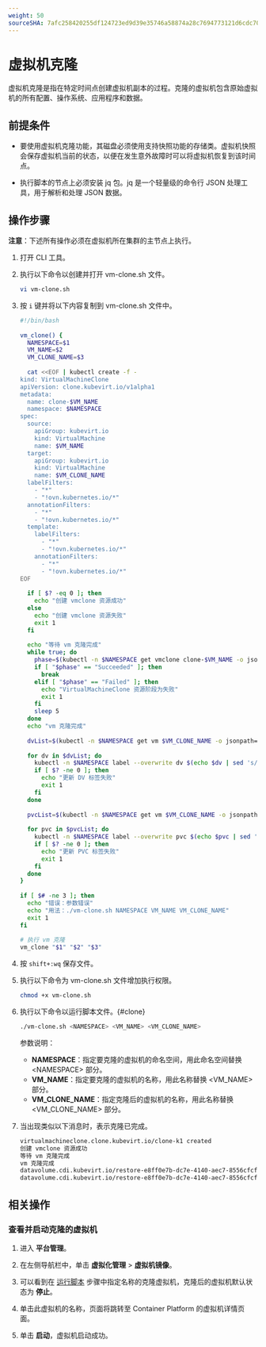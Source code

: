 ```yaml
---
weight: 50
sourceSHA: 7afc258420255df124723ed9d39e35746a58874a28c7694773121d6cdc708349
---
```


# 虚拟机克隆

虚拟机克隆是指在特定时间点创建虚拟机副本的过程。克隆的虚拟机包含原始虚拟机的所有配置、操作系统、应用程序和数据。

## 前提条件

- 要使用虚拟机克隆功能，其磁盘必须使用支持快照功能的存储类。虚拟机快照会保存虚拟机当前的状态，以便在发生意外故障时可以将虚拟机恢复到该时间点。

- 执行脚本的节点上必须安装 jq 包。jq 是一个轻量级的命令行 JSON 处理工具，用于解析和处理 JSON 数据。

## 操作步骤

**注意**：下述所有操作必须在虚拟机所在集群的主节点上执行。

1. 打开 CLI 工具。

2. 执行以下命令以创建并打开 vm-clone.sh 文件。

   ```bash
   vi vm-clone.sh
   ```

3. 按 `i` 键并将以下内容复制到 vm-clone.sh 文件中。

   ```bash
   #!/bin/bash
    
   vm_clone() {
     NAMESPACE=$1
     VM_NAME=$2
     VM_CLONE_NAME=$3
    
     cat <<EOF | kubectl create -f -
   kind: VirtualMachineClone
   apiVersion: clone.kubevirt.io/v1alpha1
   metadata:
     name: clone-$VM_NAME
     namespace: $NAMESPACE
   spec:
     source:
       apiGroup: kubevirt.io
       kind: VirtualMachine
       name: $VM_NAME
     target:
       apiGroup: kubevirt.io
       kind: VirtualMachine
       name: $VM_CLONE_NAME
     labelFilters:
       - "*"
       - "!ovn.kubernetes.io/*"
     annotationFilters:
       - "*"
       - "!ovn.kubernetes.io/*"
     template:
       labelFilters:
         - "*"
         - "!ovn.kubernetes.io/*"
       annotationFilters:
         - "*"
         - "!ovn.kubernetes.io/*"
   EOF
    
     if [ $? -eq 0 ]; then
       echo "创建 vmclone 资源成功"
     else
       echo "创建 vmclone 资源失败"
       exit 1
     fi
    
     echo "等待 vm 克隆完成"
     while true; do
       phase=$(kubectl -n $NAMESPACE get vmclone clone-$VM_NAME -o jsonpath='{.status.phase}')
       if [ "$phase" == "Succeeded" ]; then
         break
       elif [ "$phase" == "Failed" ]; then
         echo "VirtualMachineClone 资源阶段为失败"
         exit 1
       fi
       sleep 5
     done
     echo "vm 克隆完成"
    
     dvList=$(kubectl -n $NAMESPACE get vm $VM_CLONE_NAME -o jsonpath='{.spec.template.spec.volumes}' | jq . | grep restore- | grep name | awk '{print $2}')
    
     for dv in $dvList; do
       kubectl -n $NAMESPACE label --overwrite dv $(echo $dv | sed 's/"//g') vm.cpaas.io/used-by=$VM_CLONE_NAME
       if [ $? -ne 0 ]; then
         echo "更新 DV 标签失败"
         exit 1
       fi
     done
    
     pvcList=$(kubectl -n $NAMESPACE get vm $VM_CLONE_NAME -o jsonpath='{.spec.template.spec.volumes}' | jq . | grep restore- | grep claimName | awk '{print $2}')
    
     for pvc in $pvcList; do
       kubectl -n $NAMESPACE label --overwrite pvc $(echo $pvc | sed 's/"//g') vm.cpaas.io/used-by=$VM_CLONE_NAME
       if [ $? -ne 0 ]; then
         echo "更新 PVC 标签失败"
         exit 1
       fi
     done
   }
    
   if [ $# -ne 3 ]; then
     echo "错误：参数错误"
     echo "用法：./vm-clone.sh NAMESPACE VM_NAME VM_CLONE_NAME"
     exit 1
   fi
    
   # 执行 vm 克隆
   vm_clone "$1" "$2" "$3"
   ```

4. 按 `shift+:wq` 保存文件。

5. 执行以下命令为 vm-clone.sh 文件增加执行权限。

   ```bash
   chmod +x vm-clone.sh
   ```

6. 执行以下命令以运行脚本文件。\{#clone}

   ```bash
   ./vm-clone.sh <NAMESPACE> <VM_NAME> <VM_CLONE_NAME>
   ```

   参数说明：

   - **NAMESPACE**：指定要克隆的虚拟机的命名空间，用此命名空间替换 \<NAMESPACE> 部分。
   - **VM\_NAME**：指定要克隆的虚拟机的名称，用此名称替换 \<VM\_NAME> 部分。
   - **VM\_CLONE\_NAME**：指定克隆后的虚拟机的名称，用此名称替换 \<VM\_CLONE\_NAME> 部分。

7. 当出现类似以下消息时，表示克隆已完成。

   ```bash
   virtualmachineclone.clone.kubevirt.io/clone-k1 created
   创建 vmclone 资源成功
   等待 vm 克隆完成
   vm 克隆完成
   datavolume.cdi.kubevirt.io/restore-e8ff0e7b-dc7e-4140-aec7-8556cfcf4533-rootfs 已标记
   datavolume.cdi.kubevirt.io/restore-e8ff0e7b-dc7e-4140-aec7-8556cfcf4533-1 已标记
   ```

## 相关操作

### 查看并启动克隆的虚拟机

1. 进入 **平台管理**。

2. 在左侧导航栏中，单击 **虚拟化管理** > **虚拟机镜像**。

3. 可以看到在 [运行脚本](#clone) 步骤中指定名称的克隆虚拟机，克隆后的虚拟机默认状态为 **停止**。

4. 单击此虚拟机的名称，页面将跳转至 Container Platform 的虚拟机详情页面。

5. 单击 **启动**，虚拟机启动成功。
